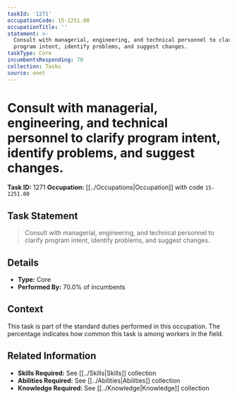 ```yaml
---
taskId: '1271'
occupationCode: 15-1251.00
occupationTitle: ''
statement: >-
  Consult with managerial, engineering, and technical personnel to clarify
  program intent, identify problems, and suggest changes.
taskType: Core
incumbentsResponding: 70
collection: Tasks
source: onet
---
```

# Consult with managerial, engineering, and technical personnel to clarify program intent, identify problems, and suggest changes.

**Task ID:** 1271
**Occupation:** [[../Occupations|Occupation]] with code `15-1251.00`

## Task Statement

> Consult with managerial, engineering, and technical personnel to clarify program intent, identify problems, and suggest changes.

## Details

- **Type:** Core
- **Performed By:** 70.0% of incumbents

## Context

This task is part of the standard duties performed in this occupation. The percentage indicates how common this task is among workers in the field.

## Related Information

- **Skills Required:** See [[../Skills|Skills]] collection
- **Abilities Required:** See [[../Abilities|Abilities]] collection
- **Knowledge Required:** See [[../Knowledge|Knowledge]] collection
